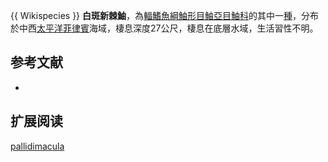 {{Speciesbox
| name = 白斑新棘鮋
| image = 
| image_width = 250px
| status = NE
| status_system = IUCN3.1
| genus = Neomerinthe
| species = pallidimacula
| authority = [[Fowler|Fowler]], 1938 
| synonyms = *''Scorpaena pallidimacula ,Fowler, 1938 ''
}}{{ Wikispecies }}
'''白斑新棘鮋'''，為[[輻鰭魚綱|輻鰭魚綱]][[鮋形目|鮋形目]][[鮋亞目|鮋亞目]][[鮋科|鮋科]]的其中一[[種|種]]，分布於中西[[太平洋|太平洋]][[菲律賓|菲律賓]]海域，棲息深度27公尺，棲息在底層水域，生活習性不明。
==参考文献==
*{{FishBase_species|genus=Neomerinthe|species=pallidimacula|year=2014|month=6}}

== 扩展阅读 ==
{{refbegin}}
{{wikispecies-inline|Neomerinthe pallidimacula|白斑新棘鮋}}
{{refend}}
{{Taxonbar|from=Q2089013}}

[[Category:新棘鮋屬|pallidimacula]]


{{鮋形目小作品}}